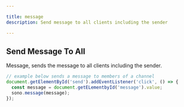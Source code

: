 ```yaml
---

title: message
description: Send message to all clients including the sender

---
```


## Send Message To All

Message, sends the message to all clients including the sender. 

``` ts lineNumbers=true
// example below sends a message to members of a channel
document.getElementById('send').addEventListener('click', () => {
  const message = document.getELementbyId('message').value;
  sono.message(message);
});

```